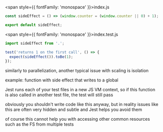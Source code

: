 
<Slide>

<span style={{ fontFamily: 'monospace' }}>index.js</span>

```js
const sideEffect = () => (window.counter = (window.counter || 0) + 1);

export default sideEffect;
```

<span style={{ fontFamily: 'monospace' }}>index.test.js</span>

```js
import sideEffect from '.';

test('returns 1 on the first call', () => {
  expect(sideEffect()).toBe(1);
});
```

</Slide>

<Notes>

similarly to parallelization, another typical issue with scaling is isolation

example: function with side effect that writes to a global

Jest runs each of your test files in a new JS VM context, so if this function is also called in another test file, the test will still pass

obviously you shouldn't write code like this anyway,
but in reality issues like this are often very hidden and subtle and Jest helps you avoid them

of course this cannot help you with accessing other common resources such as the FS from multiple tests

</Notes>
